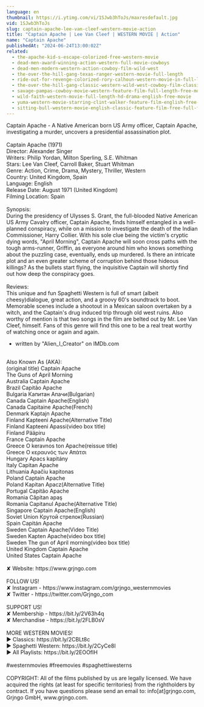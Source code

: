 ```yaml
---
language: en
thumbnail: https://i.ytimg.com/vi/1SJwb3hToJs/maxresdefault.jpg
vid: 1SJwb3hToJs
slug: captain-apache-lee-van-cleef-western-movie-action
title: "Captain Apache | Lee Van Cleef | WESTERN MOVIE | Action"
name: "Captain Apache"
publishedAt: "2024-06-24T13:00:02Z"
related:
  - the-apache-kid-s-escape-colorized-free-western-movie
  - dead-men-award-winning-action-western-full-movie-cowboys
  - dead-men-modern-western-action-cowboy-film-wild-west
  - the-over-the-hill-gang-texas-ranger-western-movie-full-length
  - ride-out-for-revenge-colorized-rory-calhoun-western-movie-in-full-length
  - the-over-the-hill-gang-classic-western-wild-west-cowboy-film-classic-westerns-english
  - savage-pampas-cowboy-movie-western-feature-film-full-length-free-movies-on-youtube
  - wild-faith-western-movie-full-length-hd-drama-english-free-movie
  - yuma-western-movie-starring-clint-walker-feature-film-english-free-movie-full-length-youtube
  - sitting-bull-western-movie-english-classic-feature-film-free-full-flick-free-western-movies
---
```


Captain Apache - A Native American born US Army officer, Captain Apache, investigating a murder, uncovers a presidential assassination plot.<br />
<br />
Captain Apache (1971)<br />
Director: Alexander Singer<br />
Writers: Philip Yordan, Milton Sperling, S.E. Whitman<br />
Stars: Lee Van Cleef, Carroll Baker, Stuart Whitman<br />
Genre: Action, Crime, Drama, Mystery, Thriller, Western<br />
Country: United Kingdom, Spain<br />
Language: English<br />
Release Date: August 1971 (United Kingdom)<br />
Filming Location: Spain<br />
<br />
Synopsis:<br />
During the presidency of Ulysses S. Grant, the full-blooded Native American US Army Cavalry officer, Captain Apache, finds himself entangled in a well-planned conspiracy, while on a mission to investigate the death of the Indian Commissioner, Harry Collier. With his sole clue being the victim's cryptic dying words, "April Morning", Captain Apache will soon cross paths with the tough arms-runner, Griffin, as everyone around him who knows something about the puzzling case, eventually, ends up murdered. Is there an intricate plot and an even greater scheme of corruption behind those hideous killings? As the bullets start flying, the inquisitive Captain will shortly find out how deep the conspiracy goes.<br />
<br />
Reviews:<br />
This unique and fun Spaghetti Western is full of smart (albeit cheesy)dialogue, great action, and a groovy 60's soundtrack to boot. Memorable scenes include a shootout in a Mexican saloon overtaken by a witch, and the Captain's drug induced trip through old west ruins. Also worthy of mention is that two songs in the film are belted out by Mr. Lee Van Cleef, himself. Fans of this genre will find this one to be a real treat worthy of watching once or again and again.<br />
- written by "Alien_I_Creator" on IMDb.com<br />
<br />
Also Known As (AKA):<br />
(original title) Captain Apache <br />
The Guns of April Morning<br />
Australia Captain Apache<br />
Brazil Capitão Apache<br />
Bulgaria Капитан Апачи(Bulgarian)<br />
Canada Captain Apache(English)<br />
Canada Capitaine Apache(French)<br />
Denmark Kaptajn Apache<br />
Finland Kapteeni Apache(Alternative Title)<br />
Finland Kapteeni Apassi(video box title)<br />
Finland Pääpiru<br />
France Captain Apache<br />
Greece O keravnos ton Apache(reissue title)<br />
Greece Ο κεραυνός των Απάτσι<br />
Hungary Apacs kapitány<br />
Italy Capitan Apache<br />
Lithuania Apačiu kapitonas<br />
Poland Captain Apache<br />
Poland Kapitan Apacz(Alternative Title)<br />
Portugal Capitão Apache<br />
Romania Căpitan apaş<br />
Romania Capitanul Apache(Alternative Title)<br />
Singapore Captain Apache(English)<br />
Soviet Union Крутой стрелок(Russian)<br />
Spain Capitán Apache<br />
Sweden Captain Apache(Video Title)<br />
Sweden Kapten Apache(video box title)<br />
Sweden The gun of April morning(video box title)<br />
United Kingdom Captain Apache<br />
United States Captain Apache<br />
<br />
✘ Website: https://www.grjngo.com<br />
<br />
FOLLOW US!<br />
✘ Instagram - https://www.instagram.com/grjngo_westernmovies<br />
✘ Twitter - https://twitter.com/Grjngo_com<br />
<br />
SUPPORT US!<br />
✘ Membership - https://bit.ly/2V63h4q<br />
✘ Merchandise - https://bit.ly/2FLB0sV<br />
<br />
MORE WESTERN MOVIES! <br />
► Classics: https://bit.ly/2CBLt8c <br />
► Spaghetti Western: https://bit.ly/2CyCe8I <br />
► All Playlists: https://bit.ly/2EOOfIH <br />
<br />
#westernmovies #freemovies #spaghettiwesterns<br />
<br />
COPYRIGHT: All of the films published by us are legally licensed. We have acquired the rights (at least for specific territories) from the rightholders by contract. If you have questions please send an email to: info[at]grjngo.com, Grjngo GmbH, www.grjngo.com.